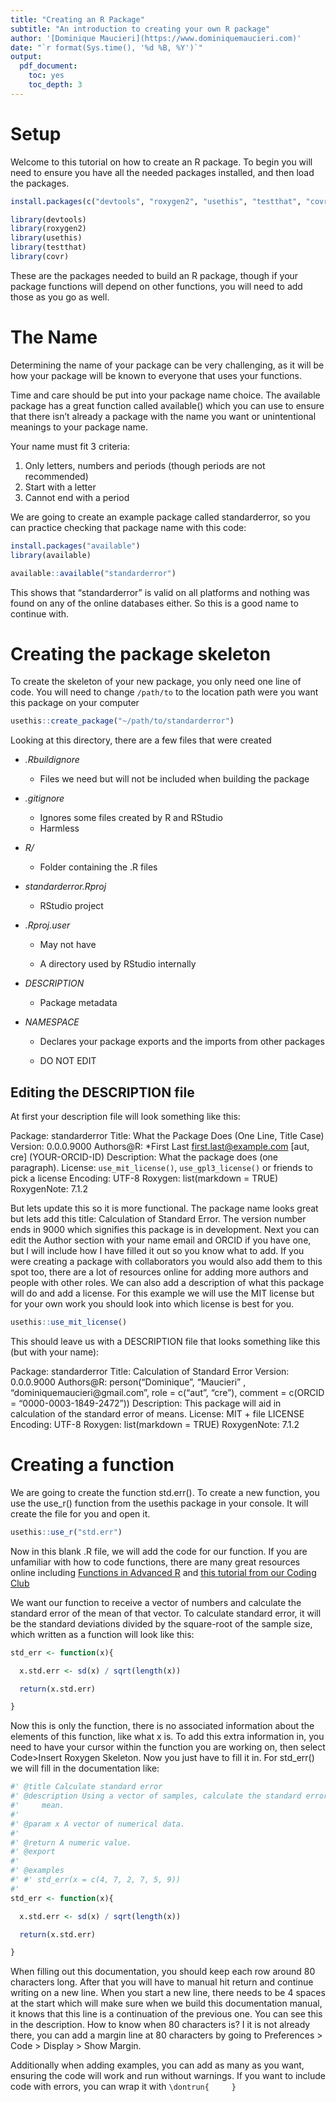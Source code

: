 ```yaml
---
title: "Creating an R Package"
subtitle: "An introduction to creating your own R package"
author: '[Dominique Maucieri](https://www.dominiquemaucieri.com)'
date: "`r format(Sys.time(), '%d %B, %Y')`"
output: 
  pdf_document:
    toc: yes
    toc_depth: 3
---
```


# Setup

Welcome to this tutorial on how to create an R package. To begin you will need to ensure you have all the needed packages installed, and then load the packages. 

```r

install.packages(c("devtools", "roxygen2", "usethis", "testthat", "covr"))

```

```r

library(devtools)
library(roxygen2)
library(usethis)
library(testthat)
library(covr)

```
These are the packages needed to build an R package, though if your package functions will depend on other functions, you will need to add those as you go as well.

# The Name

Determining the name of your package can be very challenging, as it will be how your package will be known to everyone that uses your functions.

Time and care should be put into your package name choice. The available package has a great function called available() which you can use to ensure that there isn't already a package with the name you want or unintentional meanings to your package name. 

Your name must fit 3 criteria:

  1. Only letters, numbers and periods (though periods are not recommended)
  2. Start with a letter
  3. Cannot end with a period

We are going to create an example package called standarderror, so you can practice checking that package name with this code:

```r

install.packages("available")
library(available)

available::available("standarderror")

```

This shows that "standarderror" is valid on all platforms and nothing was found on any of the online databases either. So this is a good name to continue with.

# Creating the package skeleton

To create the skeleton of your new package, you only need one line of code. You will need to change `/path/to` to the location path were you want this package on your computer

```r

usethis::create_package("~/path/to/standarderror")

```

Looking at this directory, there are a few files that were created

- *.Rbuildignore*

  * Files we need but will not be included when building the package

- *.gitignore*

  * Ignores some files created by R and RStudio
  * Harmless
  
- *R/*

  * Folder containing the .R files
  
- *standarderror.Rproj*

  * RStudio project
  
- *.Rproj.user*

  * May not have
  
  * A directory used by RStudio internally
  
- *DESCRIPTION*

  * Package metadata
  
- *NAMESPACE*

  * Declares your package exports and the imports from other packages
  
  * DO NOT EDIT
  
  
## Editing the DESCRIPTION file

At first your description file will look something like this:

Package: standarderror \newline
Title: What the Package Does (One Line, Title Case) \newline
Version: 0.0.0.9000 \newline
Authors@R:\newline
             *First Last <first.last@example.com> [aut, cre] (YOUR-ORCID-ID) \newline
Description: What the package does (one paragraph). \newline
License: `use_mit_license()`, `use_gpl3_license()` or friends to pick a
    license \newline
Encoding: UTF-8 \newline
Roxygen: list(markdown = TRUE) \newline
RoxygenNote: 7.1.2 \newline


But lets update this so it is more functional. The package name looks great but lets add this title: Calculation of Standard Error. The version number ends in 9000 which signifies this package is in development. Next you can edit the Author section with your name email and ORCID if you have one, but I will include how I have filled it out so you know what to add. If you were creating a package with collaborators you would also add them to this spot too, there are a lot of resources online for adding more authors and people with other roles. We can also add a description of what this package will do and add a license. For this example we will use the MIT license but for your own work you should look into which license is best for you.

```r

usethis::use_mit_license()

```

This should leave us with a DESCRIPTION file that looks something like this (but with your name):

Package: standarderror \newline
Title: Calculation of Standard Error \newline
Version: 0.0.0.9000 \newline
Authors@R:  \newline
person("Dominique", "Maucieri" , "dominiquemaucieri@gmail.com", role = c("aut", "cre"), comment = c(ORCID = "0000-0003-1849-2472")) \newline
Description: This package will aid in calculation of the standard error of means. \newline
License: MIT + file LICENSE \newline
Encoding: UTF-8 \newline
Roxygen: list(markdown = TRUE) \newline
RoxygenNote: 7.1.2


# Creating a function

We are going to create the function std.err(). To create a new function, you use the use_r() function from the usethis package in your console. It will create the file for you and open it.

```r

usethis::use_r("std.err")

```

Now in this blank .R file, we will add the code for our function. If you are unfamiliar with how to code functions, there are many great resources online including [Functions in Advanced R](https://adv-r.hadley.nz/functions.html) and [this tutorial from our Coding Club](https://ourcodingclub.github.io/tutorials/funandloops/)

We want our function to receive a vector of numbers and calculate the standard error of the mean of that vector. To calculate standard error, it will be the standard deviations divided by the square-root of the sample size, which written as a function will look like this:

```r

std_err <- function(x){

  x.std.err <- sd(x) / sqrt(length(x))

  return(x.std.err)

}

```

Now this is only the function, there is no associated information about the elements of this function, like what x is. To add this extra information in, you need to have your cursor within the function you are working on, then select Code>Insert Roxygen Skeleton. Now you just have to fill it in. For std_err() we will fill in the documentation like:

```r

#' @title Calculate standard error
#' @description Using a vector of samples, calculate the standard error of the
#'     mean.
#'
#' @param x A vector of numerical data.
#'
#' @return A numeric value.
#' @export
#'
#' @examples
#' #' std_err(x = c(4, 7, 2, 7, 5, 9))
#'
std_err <- function(x){

  x.std.err <- sd(x) / sqrt(length(x))

  return(x.std.err)

}

```

When filling out this documentation, you should keep each row around 80 characters long. After that you will have to manual hit return and continue writing on a new line. When you start a new line, there needs to be 4 spaces at the start which will make sure when we build this documentation manual, it knows that this line is a continuation of the previous one. You can see this in the description. How to know when 80 characters is? I it is not already there, you can add a margin line at 80 characters by going to Preferences > Code > Display > Show Margin. 

Additionally when adding examples, you can add as many as you want, ensuring the code will work and run without warnings. If you want to include code with errors, you can wrap it with `\dontrun{     }`







